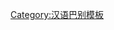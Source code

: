 {{User language-1|cmn-yichang|列个用户会说'''[[:Category:cmn-yichang-1 使用者|一滴尕儿]]'''滴'''[[:Category:cmn-yichang 使用者|宜昌话]]'''。|宜昌話|12|9}}<noinclude>[[Category:汉语巴别模板]]</noinclude>